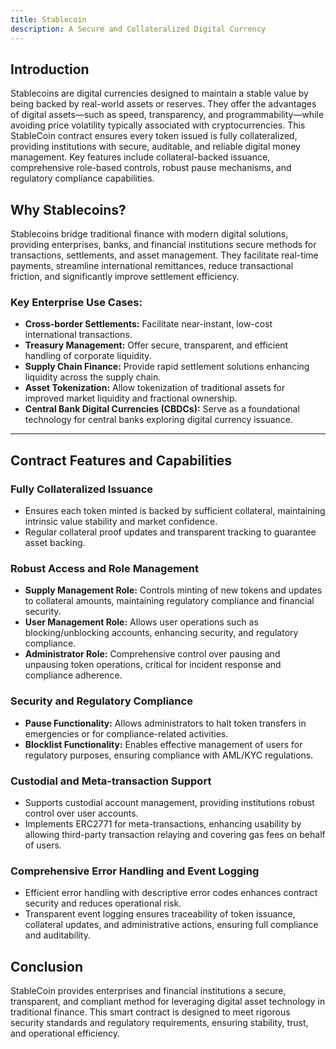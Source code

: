 ```yaml
---
title: Stablecoin
description: A Secure and Collateralized Digital Currency
---
```


## Introduction

Stablecoins are digital currencies designed to maintain a stable value by being
backed by real-world assets or reserves. They offer the advantages of digital
assets—such as speed, transparency, and programmability—while avoiding price
volatility typically associated with cryptocurrencies. This StableCoin contract
ensures every token issued is fully collateralized, providing institutions with
secure, auditable, and reliable digital money management. Key features include
collateral-backed issuance, comprehensive role-based controls, robust pause
mechanisms, and regulatory compliance capabilities.

## Why Stablecoins?

Stablecoins bridge traditional finance with modern digital solutions, providing
enterprises, banks, and financial institutions secure methods for transactions,
settlements, and asset management. They facilitate real-time payments,
streamline international remittances, reduce transactional friction, and
significantly improve settlement efficiency.

### Key Enterprise Use Cases:

- **Cross-border Settlements:** Facilitate near-instant, low-cost international
  transactions.
- **Treasury Management:** Offer secure, transparent, and efficient handling of
  corporate liquidity.
- **Supply Chain Finance:** Provide rapid settlement solutions enhancing
  liquidity across the supply chain.
- **Asset Tokenization:** Allow tokenization of traditional assets for improved
  market liquidity and fractional ownership.
- **Central Bank Digital Currencies (CBDCs):** Serve as a foundational
  technology for central banks exploring digital currency issuance.

---

## Contract Features and Capabilities

### Fully Collateralized Issuance

- Ensures each token minted is backed by sufficient collateral, maintaining
  intrinsic value stability and market confidence.
- Regular collateral proof updates and transparent tracking to guarantee asset
  backing.

### Robust Access and Role Management

- **Supply Management Role:** Controls minting of new tokens and updates to
  collateral amounts, maintaining regulatory compliance and financial security.
- **User Management Role:** Allows user operations such as blocking/unblocking
  accounts, enhancing security, and regulatory compliance.
- **Administrator Role:** Comprehensive control over pausing and unpausing token
  operations, critical for incident response and compliance adherence.

### Security and Regulatory Compliance

- **Pause Functionality:** Allows administrators to halt token transfers in
  emergencies or for compliance-related activities.
- **Blocklist Functionality:** Enables effective management of users for
  regulatory purposes, ensuring compliance with AML/KYC regulations.

### Custodial and Meta-transaction Support

- Supports custodial account management, providing institutions robust control
  over user accounts.
- Implements ERC2771 for meta-transactions, enhancing usability by allowing
  third-party transaction relaying and covering gas fees on behalf of users.

### Comprehensive Error Handling and Event Logging

- Efficient error handling with descriptive error codes enhances contract
  security and reduces operational risk.
- Transparent event logging ensures traceability of token issuance, collateral
  updates, and administrative actions, ensuring full compliance and
  auditability.

## Conclusion

StableCoin provides enterprises and financial institutions a secure,
transparent, and compliant method for leveraging digital asset technology in
traditional finance. This smart contract is designed to meet rigorous security
standards and regulatory requirements, ensuring stability, trust, and
operational efficiency.
